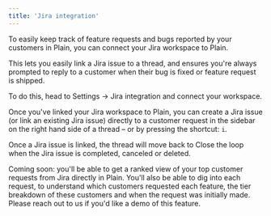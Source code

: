 ```yaml
---
title: 'Jira integration'
---
```


To easily keep track of feature requests and bugs reported by your customers in Plain, you can connect your Jira workspace to Plain.

This lets you easily link a Jira issue to a thread, and ensures you're always prompted to reply to a customer when their bug is fixed or feature request is shipped. 

To do this, head to Settings → Jira integration and connect your workspace.

Once you've linked your Jira workspace to Plain, you can create a Jira issue (or link an existing Jira issue) directly to a customer request in the sidebar on the right hand side of a thread – or by pressing the shortcut: `i`. 

Once a Jira issue is linked, the thread will move back to Close the loop when the Jira issue is completed, canceled or deleted.

Coming soon: you'll be able to get a ranked view of your top customer requests from Jira directly in Plain. You'll also be able to dig into each request, to understand which customers requested each feature, the tier breakdown of these customers and when the request was initially made. Please reach out to us if you'd like a demo of this feature. 
